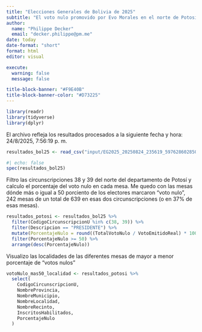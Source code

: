 ```yaml
---
title: "Elecciones Generales de Bolivia de 2025"
subtitle: "El voto nulo promovido por Evo Morales en el norte de Potosí"
author: 
  name: "Philippe Decker"
  email: "decker.philippe@pm.me"
date: today 
date-format: "short"
format: html
editor: visual

execute:
  warning: false
  message: false

title-block-banner: "#F9E40B"
title-block-banner-color: "#D73225"
---
```


```r
library(readr)
library(tidyverse)
library(dplyr)
```

El archivo refleja los resultados procesados a la siguiente fecha y hora: 24/8/2025, 7:56:19 p. m.

```r
resultados_bol25 <- read_csv("input/EG2025_20250824_235619_5976286028509320003.csv")
```

```r
#| echo: false
spec(resultados_bol25)
```

Filtro las circunscripciones 38 y 39 del norte del departamento de Potosí y calculo el porcentaje del voto nulo en cada mesa. Me quedo con las mesas dónde más o igual a 50 porciento de los electores marcaron "voto nulo", 242 mesas de un total de 639 en esas dos circunscripciones (o en 37% de esas mesas).

```r
resultados_potosi <- resultados_bol25 %>%
  filter(CodigoCircunscripcionU %in% c(38, 39)) %>% 
  filter(Descripcion == "PRESIDENTE") %>% 
  mutate(PorcentajeNulo = round((TotalVotoNulo / VotoEmitidoReal) * 100,0)) %>% 
  filter(PorcentajeNulo >= 50) %>% 
  arrange(desc(PorcentajeNulo))
```

Visualizo las localidades de las diferentes mesas de mayor a menor porcentaje de "votos nulos"

```r
votoNulo_mas50_localidad <- resultados_potosi %>% 
  select(
    CodigoCircunscripcionU,
    NombreProvincia,
    NombreMunicipio,
    NombreLocalidad,
    NombreRecinto,
    InscritosHabilitados,
    PorcentajeNulo
  )
  
```
